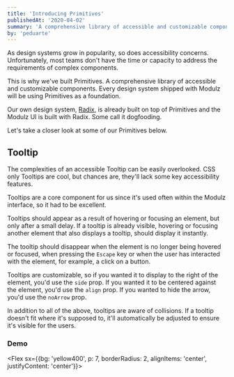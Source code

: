 ```yaml
---
title: 'Introducing Primitives'
publishedAt: '2020-04-02'
summary: 'A comprehensive library of accessible and customizable components.'
by: 'peduarte'
---
```



As design systems grow in popularity, so does accessibility concerns. Unfortunately, most teams don't have the time or capacity to address the requirements of complex components.

This is why we've built Primitives. A comprehensive library of accessible and customizable components. Every design system shipped with Modulz will be using Primitives as a foundation.

Our own design system, [Radix](https://radix.modulz.app), is already built on top of Primitives and the Modulz UI is built with Radix. Some call it dogfooding.

Let's take a closer look at some of our Primitives below.

## Tooltip

The complexities of an accessible Tooltip can be easily overlooked. CSS only Tooltips are cool, but chances are, they'll lack some key accessibility features.

Tooltips are a core component for us since it's used often within the Modulz interface, so it had to be excellent.

<ProductVideo src={tooltip} />

Tooltips should appear as a result of hovering or focusing an element, but only after a small delay. If a tooltip is already visible, hovering or focusing another element that also displays a tooltip, should display it instantly.

The tooltip should disappear when the element is no longer being hovered or focused, when pressing the `Escape` key or when the user has interacted with the element, for example, a click on a button.

Tooltips are customizable, so if you wanted it to display to the right of the element, you'd use the `side` prop. If you wanted it to be centered against the element, you'd use the `align` prop. If you wanted to hide the arrow, you'd use the `noArrow` prop.

In addition to all of the above, tooltips are aware of collisions. If a tooltip doesn't fit where it's supposed to, it'll automatically be adjusted to ensure it's visible for the users.

### Demo

<Flex sx={{bg: 'yellow400', p: 7, borderRadius: 2, alignItems: 'center', justifyContent: 'center'}}>

<Tooltip label="Remove property" align="center">
  <IconButton>
    <TrashIcon />
  </IconButton>
</Tooltip>

<Tooltip label="Close popover" side="top" align="center">
  <IconButton ml={2}>
    <CrossIcon />
  </IconButton>
</Tooltip>

<Tooltip label="Reload window" align="center">
  <IconButton ml={2}>
    <ReloadIcon />
  </IconButton>
</Tooltip>

</Flex>
